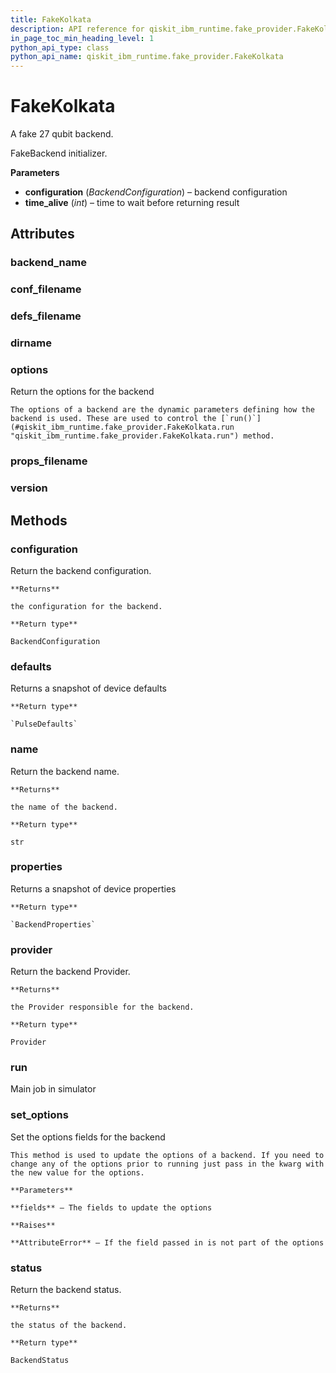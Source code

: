 ```yaml
---
title: FakeKolkata
description: API reference for qiskit_ibm_runtime.fake_provider.FakeKolkata
in_page_toc_min_heading_level: 1
python_api_type: class
python_api_name: qiskit_ibm_runtime.fake_provider.FakeKolkata
---
```


# FakeKolkata

<Class id="qiskit_ibm_runtime.fake_provider.FakeKolkata" isDedicatedPage={true} github="https://github.com/Qiskit/qiskit-ibm-runtime/tree/stable/0.23/qiskit_ibm_runtime/fake_provider/backends/kolkata/fake_kolkata.py#L31-L38" signature="FakeKolkata">
  A fake 27 qubit backend.

  FakeBackend initializer.

  **Parameters**

  *   **configuration** (*BackendConfiguration*) – backend configuration
  *   **time\_alive** (*int*) – time to wait before returning result

  ## Attributes

  ### backend\_name

  <Attribute id="qiskit_ibm_runtime.fake_provider.FakeKolkata.backend_name" name="backend_name" attributeValue="= 'fake_kolkata'" />

  ### conf\_filename

  <Attribute id="qiskit_ibm_runtime.fake_provider.FakeKolkata.conf_filename" name="conf_filename" attributeValue="= 'conf_kolkata.json'" />

  ### defs\_filename

  <Attribute id="qiskit_ibm_runtime.fake_provider.FakeKolkata.defs_filename" name="defs_filename" attributeValue="= 'defs_kolkata.json'" />

  ### dirname

  <Attribute id="qiskit_ibm_runtime.fake_provider.FakeKolkata.dirname" name="dirname" attributeValue="= '/home/runner/work/qiskit-ibm-runtime/qiskit-ibm-runtime/qiskit_ibm_runtime/fake_provider/backends/kolkata'" />

  ### options

  <Attribute id="qiskit_ibm_runtime.fake_provider.FakeKolkata.options" name="options">
    Return the options for the backend

    The options of a backend are the dynamic parameters defining how the backend is used. These are used to control the [`run()`](#qiskit_ibm_runtime.fake_provider.FakeKolkata.run "qiskit_ibm_runtime.fake_provider.FakeKolkata.run") method.
  </Attribute>

  ### props\_filename

  <Attribute id="qiskit_ibm_runtime.fake_provider.FakeKolkata.props_filename" name="props_filename" attributeValue="= 'props_kolkata.json'" />

  ### version

  <Attribute id="qiskit_ibm_runtime.fake_provider.FakeKolkata.version" name="version" attributeValue="= 1" />

  ## Methods

  ### configuration

  <Function id="qiskit_ibm_runtime.fake_provider.FakeKolkata.configuration" name="configuration" signature="configuration()">
    Return the backend configuration.

    **Returns**

    the configuration for the backend.

    **Return type**

    BackendConfiguration
  </Function>

  ### defaults

  <Function id="qiskit_ibm_runtime.fake_provider.FakeKolkata.defaults" name="defaults" github="https://github.com/Qiskit/qiskit-ibm-runtime/tree/stable/0.23/qiskit_ibm_runtime/fake_provider/fake_pulse_backend.py#L29-L33" signature="defaults()">
    Returns a snapshot of device defaults

    **Return type**

    `PulseDefaults`
  </Function>

  ### name

  <Function id="qiskit_ibm_runtime.fake_provider.FakeKolkata.name" name="name" signature="name()">
    Return the backend name.

    **Returns**

    the name of the backend.

    **Return type**

    str
  </Function>

  ### properties

  <Function id="qiskit_ibm_runtime.fake_provider.FakeKolkata.properties" name="properties" github="https://github.com/Qiskit/qiskit-ibm-runtime/tree/stable/0.23/qiskit_ibm_runtime/fake_provider/fake_qasm_backend.py#L44-L48" signature="properties()">
    Returns a snapshot of device properties

    **Return type**

    `BackendProperties`
  </Function>

  ### provider

  <Function id="qiskit_ibm_runtime.fake_provider.FakeKolkata.provider" name="provider" signature="provider()">
    Return the backend Provider.

    **Returns**

    the Provider responsible for the backend.

    **Return type**

    Provider
  </Function>

  ### run

  <Function id="qiskit_ibm_runtime.fake_provider.FakeKolkata.run" name="run" github="https://github.com/Qiskit/qiskit-ibm-runtime/tree/stable/0.23/qiskit_ibm_runtime/fake_provider/fake_backend.py#L544-L575" signature="run(run_input, **kwargs)">
    Main job in simulator
  </Function>

  ### set\_options

  <Function id="qiskit_ibm_runtime.fake_provider.FakeKolkata.set_options" name="set_options" signature="set_options(**fields)">
    Set the options fields for the backend

    This method is used to update the options of a backend. If you need to change any of the options prior to running just pass in the kwarg with the new value for the options.

    **Parameters**

    **fields** – The fields to update the options

    **Raises**

    **AttributeError** – If the field passed in is not part of the options
  </Function>

  ### status

  <Function id="qiskit_ibm_runtime.fake_provider.FakeKolkata.status" name="status" signature="status()">
    Return the backend status.

    **Returns**

    the status of the backend.

    **Return type**

    BackendStatus
  </Function>
</Class>

